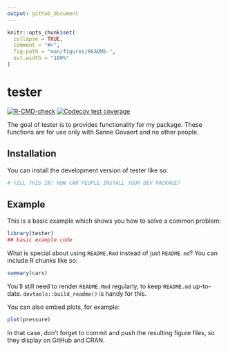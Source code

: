 ```yaml
---
output: github_document
---
```


<!-- README.md is generated from README.Rmd. Please edit that file -->

```r
knitr::opts_chunk$set(
  collapse = TRUE,
  comment = "#>",
  fig.path = "man/figures/README-",
  out.width = "100%"
)
```

# tester

<!-- badges: start -->
[![R-CMD-check](https://github.com/sangovae/tester/actions/workflows/R-CMD-check.yaml/badge.svg)](https://github.com/sangovae/tester/actions/workflows/R-CMD-check.yaml)
[![Codecov test coverage](https://codecov.io/gh/sangovae/tester/branch/master/graph/badge.svg)](https://app.codecov.io/gh/sangovae/tester?branch=master)
<!-- badges: end -->

The goal of tester is to provides functionality for my package. These functions are for use only with Sanne Govaert and no other people.

## Installation

You can install the development version of tester like so:

``` r
# FILL THIS IN! HOW CAN PEOPLE INSTALL YOUR DEV PACKAGE?
```

## Example

This is a basic example which shows you how to solve a common problem:

```r
library(tester)
## basic example code
```

What is special about using `README.Rmd` instead of just `README.md`? You can include R chunks like so:

```r
summary(cars)
```

You'll still need to render `README.Rmd` regularly, to keep `README.md` up-to-date. `devtools::build_readme()` is handy for this.

You can also embed plots, for example:

```r
plot(pressure)
```

In that case, don't forget to commit and push the resulting figure files, so they display on GitHub and CRAN.
